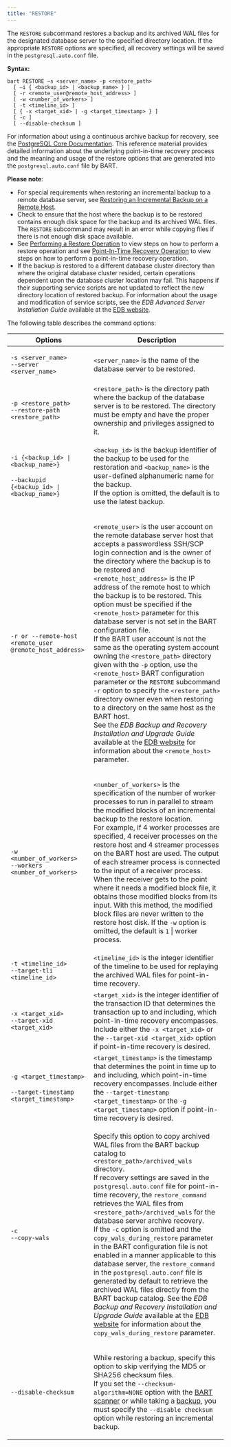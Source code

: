 ```yaml
---
title: "RESTORE"
---
```


<div id="restore" class="registered_link"></div>

The `RESTORE` subcommand restores a backup and its archived WAL files for the designated database server to the specified directory location. If the appropriate `RESTORE` options are specified, all recovery settings will be saved in the `postgresql.auto.conf` file.

**Syntax:**

```text
bart RESTORE –s <server_name> -p <restore_path>
  [ –i { <backup_id> | <backup_name> } ]
  [ -r <remote_user@remote_host_address> ]
  [ -w <number_of_workers> ]
  [ -t <timeline_id> ]
  [ { -x <target_xid> | -g <target_timestamp> } ]
  [ -c ]
  [ --disable-checksum ]
```

For information about using a continuous archive backup for recovery, see the [PostgreSQL Core Documentation](https://www.postgresql.org/docs/13/static/continuous-archiving.html). This reference material provides detailed information about the underlying point-in-time recovery process and the meaning and usage of the restore options that are generated into the `postgresql.auto.conf` file by BART.

**Please note**:

-   For special requirements when restoring an incremental backup to a remote database server, see [Restoring an Incremental Backup on a Remote Host](../../02_overview/01_block-level_incremental_backup/05_restoring_an_incremental_backup/#restoring_an_incremental_backup_on_a_remote_host).
-   Check to ensure that the host where the backup is to be restored contains enough disk space for the backup and its archived WAL files. The `RESTORE` subcommand may result in an error while copying files if there is not enough disk space available.
-   See [Performing a Restore Operation](../01_bart_management_overview/01_performing_a_restore_operation/#performing_a_restore_operation) to view steps on how to perform a restore operation and see [Point-In-Time Recovery Operation](../01_bart_management_overview/02_point_in_time_recovery_operation/#point_in_time_recovery_operation) to view steps on how to perform a point-in-time recovery operation.
-   If the backup is restored to a different database cluster directory than where the original database cluster resided, certain operations dependent upon the database cluster location may fail. This happens if their supporting service scripts are not updated to reflect the new directory location of restored backup. For information about the usage and modification of service scripts, see the *EDB Advanced Server Installation Guide* available at the [EDB website](https://www.enterprisedb.com/edb-docs).

The following table describes the command options:

<table><thead><tr class="header"><th>Options</th><th>Description</th></tr></thead><tbody><tr class="odd"><td><p><code>-s &lt;server_name></code><br />
<code>--server &lt;server_name></code></p></td><td><code>&lt;server_name></code> is the name of the database server to be restored.</td></tr><tr class="even"><td><p><code>-p &lt;restore_path></code><br />
<code>--restore-path &lt;restore_path></code></p></td><td><code>&lt;restore_path></code> is the directory path where the backup of the database server is to be restored. The directory must be empty and have the proper ownership and privileges assigned to it.</td></tr><tr class="odd"><td><p><code>-i &#123;&lt;backup_id> | &lt;backup_name>}</code><br />
<br />
<code>--backupid &#123;&lt;backup_id> | &lt;backup_name>}</code></p></td><td><p><code>&lt;backup_id></code> is the backup identifier of the backup to be used for the restoration and <code>&lt;backup_name></code> is the user-defined alphanumeric name for the backup.<br />
If the option is omitted, the default is to use the latest backup.</p></td></tr><tr class="even"><td><p><code>-r or --remote-host &lt;remote_user @remote_host_address></code></p></td><td><p><code>&lt;remote_user></code> is the user account on the remote database server host that accepts a passwordless SSH/SCP login connection and is the owner of the directory where the backup is to be restored and <code>&lt;remote_host_address></code> is the IP address of the remote host to which the backup is to be restored. This option must be specified if the <code>&lt;remote_host></code> parameter for this database server is not set in the BART configuration file.<br />
If the BART user account is not the same as the operating system account owning the <code>&lt;restore_path></code> directory given with the <code>-p</code> option, use the <code>&lt;remote_host></code> BART configuration parameter or the <code>RESTORE</code> subcommand <code>-r</code> option to specify the <code>&lt;restore_path></code> directory owner even when restoring to a directory on the same host as the BART host.<br />
See the <em>EDB Backup and Recovery Installation and Upgrade Guide</em> available at the <a href="https://www.enterprisedb.com/edb-docs/">EDB website</a> for information about the <code>&lt;remote_host></code> parameter.</p></td></tr><tr class="odd"><td><p><code>-w &lt;number_of_workers></code><br />
<code>--workers &lt;number_of_workers></code></p></td><td><p><code>&lt;number_of_workers></code> is the specification of the number of worker processes to run in parallel to stream the modified blocks of an incremental backup to the restore location.<br />
For example, if 4 worker processes are specified, 4 receiver processes on the restore host and 4 streamer processes on the BART host are used. The output of each streamer process is connected to the input of a receiver process. When the receiver gets to the point where it needs a modified block file, it obtains those modified blocks from its input. With this method, the modified block files are never written to the restore host disk. If the <code>-w</code> option is omitted, the default is <code>1</code> | worker process.</p></td></tr><tr class="even"><td><p><code>-t &lt;timeline_id></code><br />
<code>--target-tli &lt;timeline_id></code></p></td><td><code>&lt;timeline_id></code> is the integer identifier of the timeline to be used for replaying the archived WAL files for point-in-time recovery.</td></tr><tr class="odd"><td><p><code>-x &lt;target_xid></code><br />
<code>--target-xid &lt;target_xid></code></p></td><td><code>&lt;target_xid></code> is the integer identifier of the transaction ID that determines the transaction up to and including, which point-in-time recovery encompasses. Include either the <code>-x &lt;target_xid></code> or the <code>--target-xid &lt;target_xid></code> option if point-in-time recovery is desired.</td></tr><tr class="even"><td><p><code>-g &lt;target_timestamp></code><br />
<br />
<code>--target-timestamp &lt;target_timestamp></code></p></td><td><code>&lt;target_timestamp></code> is the timestamp that determines the point in time up to and including, which point-in-time recovery encompasses. Include either the <code>--target-timestamp &lt;target_timestamp></code> or the <code>-g &lt;target_timestamp></code> option if point-in-time recovery is desired.</td></tr><tr class="odd"><td><p><code>-c</code><br />
<code>--copy-wals</code></p></td><td><p>Specify this option to copy archived WAL files from the BART backup catalog to <code>&lt;restore_path>/archived_wals</code> directory.<br />
If recovery settings are saved in the <code>postgresql.auto.conf</code> file for point-in-time recovery, the <code>restore_command</code> retrieves the WAL files from <code>&lt;restore_path>/archived_wals</code> for the database server archive recovery.<br />
If the <code>-c</code> option is omitted and the <code>copy_wals_during_restore</code> parameter in the BART configuration file is not enabled in a manner applicable to this database server, the <code>restore_command</code> in the <code>postgresql.auto.conf</code> file is generated by default to retrieve the archived WAL files directly from the BART backup catalog. See the <em>EDB Backup and Recovery Installation and Upgrade Guide</em> available at the <a href="https://www.enterprisedb.com/edb-docs/">EDB website</a> for information about the <code>copy_wals_during_restore</code> parameter.</p></td></tr><tr class="even"><td><code>--disable-checksum</code></td><td><p>While restoring a backup, specify this option to skip verifying the MD5 or SHA256 checksum files.<br />
If you set the <code>--checksum-algorithm=NONE</code> option with the <a href="../04_running_the_bart_wal_scanner/#running_the_bart_wal_scanner">BART scanner</a> or while taking a <a href="03_backup/#backup">backup</a>, you must specify the <code>--disable checksum</code> option while restoring an incremental backup.</p></td></tr></tbody></table>
